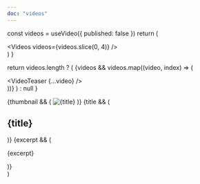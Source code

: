 ```yaml
---
doc: "videos"
---
```



<!-- preview start -->

  const videos = useVideo({ published: false })
  return (
    <Div p="10">
      <Videos videos={videos.slice(0, 4)} />
    </Div>
  )
}

<!-- preview end -->

  return videos.length ? (
    <Grid col="1|1|2" gap="6|8|10|14">
      {videos &&
        videos.map((video, index) => (
          <Div key={index} mb="8">
            <VideoTeaser {...video} />
          </Div>
        ))}
    </Grid>
  ) : null
}

  <Article {...props}>
    {thumbnail && (
      <Link href={slug} d="block">
        <Image
          src={thumbnail}
          title={title}
          alt={title}
          aspectRatio={16 / 9}
          rounded="lg"
          overflow="hidden"
        />
      </Link>
    )}
    {title && (
      <Link href={slug}>
        <H2 mt="4" mb="0" fontSize="2xl" hoverColor="primary">
          {title}
        </H2>
      </Link>
    )}
    {excerpt && (
      <P mt="2" fontSize="md">
        {excerpt}
      </P>
    )}
  </Article>
)
